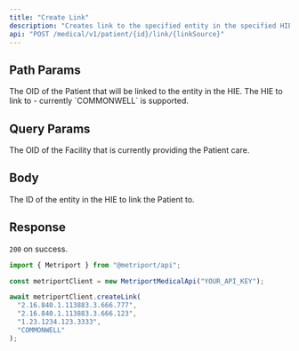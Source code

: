 ```yaml
---
title: "Create Link"
description: "Creates link to the specified entity in the specified HIE."
api: "POST /medical/v1/patient/{id}/link/{linkSource}"
---
```


## Path Params

<ParamField path="id" type="string" required>
  The OID of the Patient that will be linked to the entity in the HIE.
</ParamField>

<ParamField path="linkSource" type="string" required>
  The HIE to link to - currently `COMMONWELL` is supported.
</ParamField>

## Query Params

<ParamField query="facilityId" type="string" required>
  The OID of the Facility that is currently providing the Patient care.
</ParamField>

## Body

<ParamField body="entityId" type="string" required>
  The ID of the entity in the HIE to link the Patient to.
</ParamField>

## Response

`200` on success.

<ResponseExample>

```javascript Metriport SDK
import { Metriport } from "@metriport/api";

const metriportClient = new MetriportMedicalApi("YOUR_API_KEY");

await metriportClient.createLink(
  "2.16.840.1.113883.3.666.777",
  "2.16.840.1.113883.3.666.123",
  "1.23.1234.123.3333",
  "COMMONWELL"
);
```

</ResponseExample>
